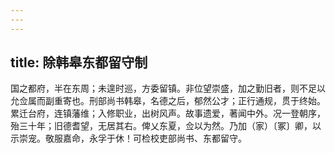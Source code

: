 ```yaml
---
---
---
```

title: 除韩皋东都留守制
---



国之都府，半在东周；未遑时巡，方委留镇。非位望崇盛，加之勤旧者，则不足以允佥属而副重寄也。刑部尚书韩皋，名德之后，郁然公才；正行通规，贯于终始。累迁台府，连镇藩维；入修职业，出树风声。故事遗爱，著闻中外。况一登朝序，殆三十年；旧德耆望，无居其右。俾乂东夏，佥以为然。乃加（家）〔冢〕卿，以示崇宠。敬服嘉命，永孚于休！可检校吏部尚书、东都留守。